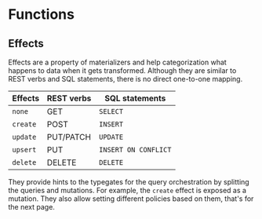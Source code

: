 # Functions

## Effects

Effects are a property of materializers and help categorization what happens to data when it gets transformed. Although they are similar to REST verbs and SQL statements, there is no direct one-to-one mapping.

| Effects  | REST verbs | SQL statements       |
| -------- | ---------- | -------------------- |
| `none`   | GET        | `SELECT`             |
| `create` | POST       | `INSERT`             |
| `update` | PUT/PATCH  | `UPDATE`             |
| `upsert` | PUT        | `INSERT ON CONFLICT` |
| `delete` | DELETE     | `DELETE`             |

They provide hints to the typegates for the query orchestration by splitting the queries and mutations. For example, the `create` effect is exposed as a mutation. They also allow setting different policies based on them, that's for the next page.